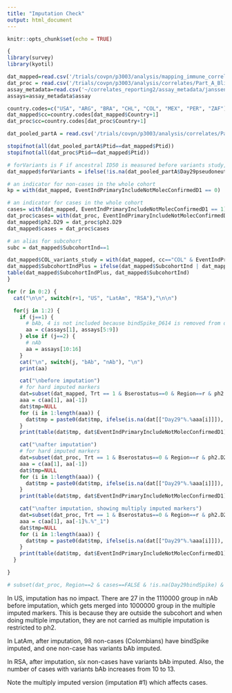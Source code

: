 ```yaml
---
title: "Imputation Check"
output: html_document
---
```


```r
knitr::opts_chunk$set(echo = TRUE)

```



```r
{
library(survey)
library(kyotil)

dat_mapped=read.csv('/trials/covpn/p3003/analysis/mapping_immune_correlates/adata/COVID_ENSEMBLE_PartAComplete_variant_mapped_20240123.csv')
dat_proc = read.csv('/trials/covpn/p3003/analysis/correlates/Part_A_Blinded_Phase_Data/adata/janssen_partA_VL_data_processed_20240126.csv')
assay_metadata=read.csv('~/correlates_reporting2/assay_metadata/janssen_partA_VL_assay_metadata.csv')
assays=assay_metadata$assay

country.codes=c("USA", "ARG", "BRA", "CHL", "COL", "MEX", "PER", "ZAF")
dat_mapped$cc=country.codes[dat_mapped$Country+1]
dat_proc$cc=country.codes[dat_proc$Country+1]

dat_pooled_partA = read.csv('/trials/covpn/p3003/analysis/correlates/Part_A_Blinded_Phase_Data/adata/janssen_pooled_partA_data_processed_with_riskscore.csv')

stopifnot(all(dat_pooled_partA$Ptid==dat_mapped$Ptid))
stopifnot(all(dat_proc$Ptid==dat_mapped$Ptid))

# forVariants is F if ancestral ID50 is measured before variants study, T if for variants study
dat_mapped$forVariants = ifelse(!is.na(dat_pooled_partA$Day29pseudoneutid50),F,T)

# an indicator for non-cases in the whole cohort
kp = with(dat_mapped, EventIndPrimaryIncludeNotMolecConfirmedD1 == 0)

# an indicator for cases in the whole cohort
cases= with(dat_mapped, EventIndPrimaryIncludeNotMolecConfirmedD1 == 1)
dat_proc$cases= with(dat_proc, EventIndPrimaryIncludeNotMolecConfirmedD1 == 1)
dat_mapped$ph2.D29 = dat_proc$ph2.D29
dat_mapped$cases = dat_proc$cases

# an alias for subcohort
subc = dat_mapped$SubcohortInd==1

dat_mapped$COL_variants_study = with(dat_mapped, cc=="COL" & EventIndPrimaryIncludeNotMolecConfirmedD1==0 & SubcohortInd!=1 & !is.na(Day29bindSpike_D614))
dat_mapped$SubcohortIndPlus = ifelse(dat_mapped$SubcohortInd | dat_mapped$COL_variants_study, 1, 0)
table(dat_mapped$SubcohortIndPlus, dat_mapped$SubcohortInd)
}


```




```r

for (r in 0:2) {
  cat("\n\n", switch(r+1, "US", "LatAm", "RSA"),"\n\n")

  for(j in 1:2) {
    if (j==1) {
      # bAb, 4 is not included because bindSpike_D614 is removed from dat_proc
      aa = c(assays[1], assays[5:9]) 
    } else if (j==2) {
      # nAb
      aa = assays[10:16] 
    }
    cat("\n", switch(j, "bAb", "nAb"), "\n")
    print(aa)

    cat("\nbefore imputation")
    # for hard imputed markers
    dat=subset(dat_mapped, Trt == 1 & Bserostatus==0 & Region==r & ph2.D29==1) # use ph2.D29==1 to focus on the ph2 b/c there are ptids outside subcohort who have anc bAb but not anc nAb
    aaa = c(aa[1], aa[-1])
    dat$tmp=NULL
    for (i in 1:length(aaa)) { 
      dat$tmp = paste0(dat$tmp, ifelse(is.na(dat[["Day29"%.%aaa[i]]]), 0, 1))
    }
    print(table(dat$tmp, dat$EventIndPrimaryIncludeNotMolecConfirmedD1))

    cat("\nafter imputation")
    # for hard imputed markers
    dat=subset(dat_proc, Trt == 1 & Bserostatus==0 & Region==r & ph2.D29==1) # use ph2.D29==1 to focus on the ph2 b/c there are ptids outside subcohort who have anc bAb but not anc nAb
    aaa = c(aa[1], aa[-1])
    dat$tmp=NULL
    for (i in 1:length(aaa)) { 
      dat$tmp = paste0(dat$tmp, ifelse(is.na(dat[["Day29"%.%aaa[i]]]), 0, 1))
    }
    print(table(dat$tmp, dat$EventIndPrimaryIncludeNotMolecConfirmedD1))

    cat("\nafter imputation, showing multiply imputed markers")
    dat=subset(dat_proc, Trt == 1 & Bserostatus==0 & Region==r & ph2.D29==1) # use ph2.D29==1 to focus on the ph2 b/c there are ptids outside subcohort who have anc bAb but not anc nAb
    aaa = c(aa[1], aa[-1]%.%"_1")
    dat$tmp=NULL
    for (i in 1:length(aaa)) { 
      dat$tmp = paste0(dat$tmp, ifelse(is.na(dat[["Day29"%.%aaa[i]]]), 0, 1))
    }
    print(table(dat$tmp, dat$EventIndPrimaryIncludeNotMolecConfirmedD1))
  }

}

# subset(dat_proc, Region==2 & cases==FALSE & !is.na(Day29bindSpike) & !is.na(Day29bindSpike_P.1) & is.na(Day29bindSpike_P.1_1))[,c("SubcohortInd","EventIndPrimaryIncludeNotMolecConfirmedD1")]


```

In US, imputation has no impact. There are 27 in the 1110000 group in nAb before imputation, which gets merged into 1000000 group in the multiple imputed markers. This is because they are outside the subcohort and when doing multiple imputation, they are not carried as multiple imputation is restricted to ph2. 

In LatAm, after imputation, 98 non-cases (Colombians) have bindSpike imputed, and one non-case has variants bAb imputed.

In RSA, after imputation, six non-cases have variants bAb imputed. Also, the number of cases with variants bAb increases from 10 to 13. 

Note the multiply imputed version (imputation #1) which affects cases.
